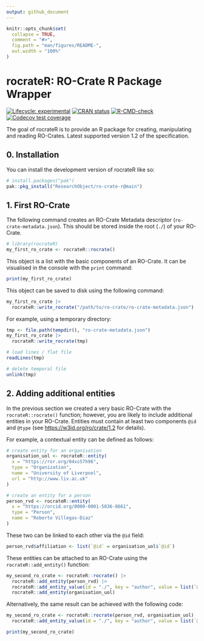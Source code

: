 ```yaml
---
output: github_document
---
```


<!-- README.md is generated from README.Rmd. Please edit that file -->

```r
knitr::opts_chunk$set(
  collapse = TRUE,
  comment = "#>",
  fig.path = "man/figures/README-",
  out.width = "100%"
)
```

# rocrateR: RO-Crate R Package Wrapper

<!-- badges: start -->
[![Lifecycle: experimental](https://img.shields.io/badge/lifecycle-experimental-orange.svg)](https://lifecycle.r-lib.org/articles/stages.html#experimental)
[![CRAN status](https://www.r-pkg.org/badges/version/rocrateR)](https://CRAN.R-project.org/package=rocrateR)
[![R-CMD-check](https://github.com/villegar/ro-crate-r/actions/workflows/R-CMD-check.yaml/badge.svg)](https://github.com/villegar/ro-crate-r/actions/workflows/R-CMD-check.yaml)
[![Codecov test coverage](https://codecov.io/gh/villegar/ro-crate-r/graph/badge.svg)](https://app.codecov.io/gh/villegar/ro-crate-r)
<!-- badges: end -->

The goal of rocrateR is to provide an R package for creating, manipulating and reading RO-Crates. Latest supported version 1.2 of the specification. 

## 0. Installation

You can install the development version of rocrateR like so:

``` r
# install.packages("pak")
pak::pkg_install("ResearchObject/ro-crate-r@main")
```

## 1. First RO-Crate

The following command creates an RO-Crate Metadata descriptor (`ro-crate-metadata.json`). This should be stored inside the root (`./`) of your RO-Crate.

```r
# library(rocrateR)
my_first_ro_crate <- rocrateR::rocrate()
```

This object is a list with the basic components of an RO-Crate. It can be visualised in the console with the `print` command:

```r
print(my_first_ro_crate)
```

This object can be saved to disk using the following command:

```r
my_first_ro_crate |>
  rocrateR::write_rocrate("/path/to/ro-crate/ro-crate-metadata.json")
```

For example, using a temporary directory:

```r
tmp <- file.path(tempdir(), "ro-crate-metadata.json")
my_first_ro_crate |>
  rocrateR::write_rocrate(tmp)

# load lines / flat file
readLines(tmp)

# delete temporal file
unlink(tmp)
```

## 2. Adding additional entities

In the previous section we created a very basic RO-Crate with the `rocrateR::rocrate()` function; however, you are likely to include additional entities in your RO-Crate. Entities must contain at least two components `@id` and `@type` (see [https://w3id.org/ro/crate/1.2](https://w3id.org/ro/crate/1.2) for details).

For example, a contextual entity can be defined as follows:

```r
# create entity for an organisation
organisation_uol <- rocrateR::entity(
  x = "https://ror.org/04xs57h96",
  type = "Organization",
  name = "University of Liverpool",
  url = "http://www.liv.ac.uk"
)

# create an entity for a person
person_rvd <- rocrateR::entity(
  x = "https://orcid.org/0000-0001-5036-8661",
  type = "Person",
  name = "Roberto Villegas-Diaz"
)
```

These two can be linked to each other via the `@id` field:

```r
person_rvd$affiliation <- list(`@id` = organisation_uol$`@id`)
```

These entities can be attached to an RO-Crate using the `rocrateR::add_entity()` function:

```r
my_second_ro_crate <- rocrateR::rocrate() |>
  rocrateR::add_entity(person_rvd) |>
  rocrateR::add_entity_value(id = "./", key = "author", value = list(`@id` = person_rvd$`@id`)) |>
  rocrateR::add_entity(organisation_uol)
```

Alternatively, the same result can be achieved with the following code:

```r
my_second_ro_crate <- rocrateR::rocrate(person_rvd, organisation_uol) |>
  rocrateR::add_entity_value(id = "./", key = "author", value = list(`@id` = person_rvd$`@id`))
```

```r
print(my_second_ro_crate)
```

